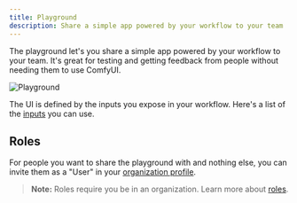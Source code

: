 ```yaml
---
title: Playground
description: Share a simple app powered by your workflow to your team
---
```


The playground let's you share a simple app powered by your workflow to your team. It's great for testing and getting feedback from people without needing them to use ComfyUI.

![Playground](/images/playground/shot.png)

The UI is defined by the inputs you expose in your workflow. Here's a list of the [inputs](/v2/deployments/inputs) you can use.

## Roles

For people you want to share the playground with and nothing else, you can invite them as a "User" in your [organization profile](https://www.comfydeploy.com/organization-profile).

> **Note:** Roles require you be in an organization. Learn more about [roles](/v2/team/roles).
